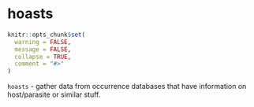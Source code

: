hoasts
======

```r
knitr::opts_chunk$set(
  warning = FALSE,
  message = FALSE,
  collapse = TRUE,
  comment = "#>"
)
```

`hoasts` - gather data from occurrence databases that have information on
host/parasite or similar stuff.
